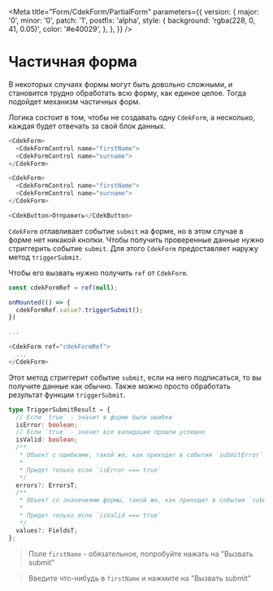 
<Meta
  title="Form/CdekForm/PartialForm"
  parameters={{
    version: {
      major: '0',
      minor: '0',
      patch: '1',
      postfix: 'alpha',
      style: {
        background: 'rgba(228, 0, 41, 0.05)',
        color: '#e40029',
      },
    },
  }}
/>

# Частичная форма

В некоторых случаях формы могут быть довольно сложными, и становится трудно обработать всю форму, как
единое целое. Тогда подойдет механизм частичных форм.

Логика состоит в том, чтобы не создавать одну `CdekForm`, а несколько, каждая будет отвечать за свой
блок данных.

```js
<CdekForm>
  <CdekFormControl name="firstName">
  <CdekFormControl name="surname">
</CdekForm>

<CdekForm>
  <CdekFormControl name="firstName">
  <CdekFormControl name="surname">
</CdekForm>

<CdekButton>Отправить</CdekButton>
```

`CdekForm` отлавливает событие `submit` на форме, но в этом случае в форме нет никакой кнопки. Чтобы
получить проверенные данные нужно стриггерить событие `submit`. Для этого `CdekForm` предоставляет
наружу метод `triggerSubmit`.

Чтобы его вызвать нужно получить `ref` от `CdekForm`.

```js
const cdekFormRef = ref(null);

onMounted(() => {
  cdekFormRef.value?.triggerSubmit();
})

...

<CdekForm ref="cdekFormRef">
  ...
</CdekForm>
```

Этот метод стриггерит событие `submit`, если на него подписаться, то вы получите данные как обычно.
Также можно просто обработать результат функции `triggerSubmit`.

```ts
type TriggerSubmitResult = {
  // Если `true` - значит в форме были ошибки
  isError: boolean;
  // Если `true` - значит все валидации прошли успешно
  isValid: boolean;
  /**
   * Объект с ошибками, такой же, как приходит в событии `submitError`
   *
   * Придет только если `isError === true`
   */
  errors?: ErrorsT;
  /**
   * Объект со значениями формы, такой же, как приходит в событии `submit`
   *
   * Придет только если `isValid === true`
   */
  values?: FieldsT;
};
```

> Поле `firstName` - обязательное, попробуйте нажать на "Вызвать submit"

> Введите что-нибудь в `firstName` и нажмите на "Вызвать submit"

<Story id="form-cdekform--manual-submit" />
